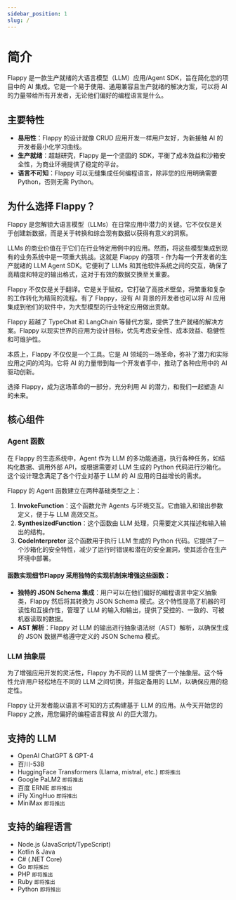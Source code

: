 ```yaml
---
sidebar_position: 1
slug: /
---
```


# 简介

Flappy 是一款生产就绪的大语言模型（LLM）应用/Agent SDK，旨在简化您的项目中的 AI 集成。它是一个易于使用、通用兼容且生产就绪的解决方案，可以将 AI 的力量带给所有开发者，无论他们偏好的编程语言是什么。

## 主要特性

- **易用性**：Flappy 的设计就像 CRUD 应用开发一样用户友好，为新接触 AI 的开发者最小化学习曲线。
- **生产就绪**：超越研究，Flappy 是一个坚固的 SDK，平衡了成本效益和沙箱安全性，为商业环境提供了稳定的平台。
- **语言不可知**：Flappy 可以无缝集成任何编程语言，除非您的应用明确需要 Python，否则无需 Python。

## 为什么选择 Flappy？

Flappy 是您解锁大语言模型（LLMs）在日常应用中潜力的关键。它不仅仅是关于创建新数据，而是关于转换和综合现有数据以获得有意义的洞察。

LLMs 的商业价值在于它们在行业特定用例中的应用。然而，将这些模型集成到现有的业务系统中是一项重大挑战。这就是 Flappy 的强项 - 作为每一个开发者的生产就绪的 LLM Agent SDK。它便利了 LLMs 和其他软件系统之间的交互，确保了高精度和特定的输出格式，这对于有效的数据交换至关重要。

Flappy 不仅仅是关于翻译。它是关于赋权。它打破了高技术壁垒，将繁重和复杂的工作转化为精简的流程。有了 Flappy，没有 AI 背景的开发者也可以将 AI 应用集成到他们的软件中，为大型模型的行业特定应用做出贡献。

Flappy 超越了 TypeChat 和 LangChain 等替代方案，提供了生产就绪的解决方案。Flappy 以现实世界的应用为设计目标，优先考虑安全性、成本效益、稳健性和可维护性。

本质上，Flappy 不仅仅是一个工具。它是 AI 领域的一场革命，弥补了潜力和实际应用之间的鸿沟。它将 AI 的力量带到每一个开发者手中，推动了各种应用中的 AI 驱动创新。

选择 Flappy，成为这场革命的一部分，充分利用 AI 的潜力，和我们一起塑造 AI 的未来。

## 核心组件

### Agent 函数

在 Flappy 的生态系统中，Agent 作为 LLM 的多功能通道，执行各种任务，如结构化数据、调用外部 API，或根据需要对 LLM 生成的 Python 代码进行沙箱化。这个设计理念满足了各个行业对基于 LLM 的 AI 应用的日益增长的需求。

Flappy 的 Agent 函数建立在两种基础类型之上：

1. **InvokeFunction**：这个函数允许 Agents 与环境交互。它由输入和输出参数定义，便于与 LLM 高效交互。
2. **SynthesizedFunction**：这个函数由 LLM 处理，只需要定义其描述和输入输出的结构。
3. **CodeInterpreter** 这个函数用于执行 LLM 生成的 Python 代码。它提供了一个沙箱化的安全特性，减少了运行时错误和潜在的安全漏洞，使其适合在生产环境中部署。

#### 函数实现细节Flappy 采用独特的实现机制来增强这些函数：

- **独特的 JSON Schema 集成**：用户可以在他们偏好的编程语言中定义抽象类，Flappy 然后将其转换为 JSON Schema 模式。这个特性提高了机器的可读性和互操作性，管理了 LLM 的输入和输出，提供了受控的、一致的、可被机器读取的数据。
- **AST 解析**：Flappy 对 LLM 的输出进行抽象语法树（AST）解析，以确保生成的 JSON 数据严格遵守定义的 JSON Schema 模式。

### LLM 抽象层

为了增强应用开发的灵活性，Flappy 为不同的 LLM 提供了一个抽象层。这个特性允许用户轻松地在不同的 LLM 之间切换，并指定备用的 LLM，以确保应用的稳定性。

Flappy 让开发者能以语言不可知的方式构建基于 LLM 的应用。从今天开始您的 Flappy 之旅，用您偏好的编程语言释放 AI 的巨大潜力。

## 支持的 LLM

- OpenAI ChatGPT & GPT-4
- 百川-53B
- HuggingFace Transformers (Llama, mistral, etc.) `即将推出`
- Google PaLM2 `即将推出`
- 百度 ERNIE `即将推出`
- iFly XingHuo `即将推出`
- MiniMax `即将推出`

## 支持的编程语言

- Node.js (JavaScript/TypeScript)
- Kotlin & Java
- C# (.NET Core)
- Go `即将推出`
- PHP `即将推出`
- Ruby `即将推出`
- Python `即将推出`
